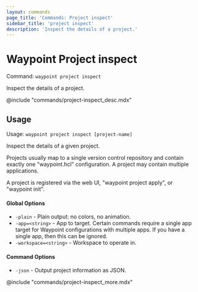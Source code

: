 ```yaml
---
layout: commands
page_title: 'Commands: Project inspect'
sidebar_title: 'project inspect'
description: 'Inspect the details of a project.'
---
```


# Waypoint Project inspect

Command: `waypoint project inspect`

Inspect the details of a project.

@include "commands/project-inspect_desc.mdx"

## Usage

Usage: `waypoint project inspect [project-name]`

Inspect the details of a given project.

Projects usually map to a single version control repository and contain
exactly one "waypoint.hcl" configuration. A project may contain multiple
applications.

A project is registered via the web UI, "waypoint project apply",
or "waypoint init".

#### Global Options

- `-plain` - Plain output: no colors, no animation.
- `-app=<string>` - App to target. Certain commands require a single app target for Waypoint configurations with multiple apps. If you have a single app, then this can be ignored.
- `-workspace=<string>` - Workspace to operate in.

#### Command Options

- `-json` - Output project information as JSON.

@include "commands/project-inspect_more.mdx"
